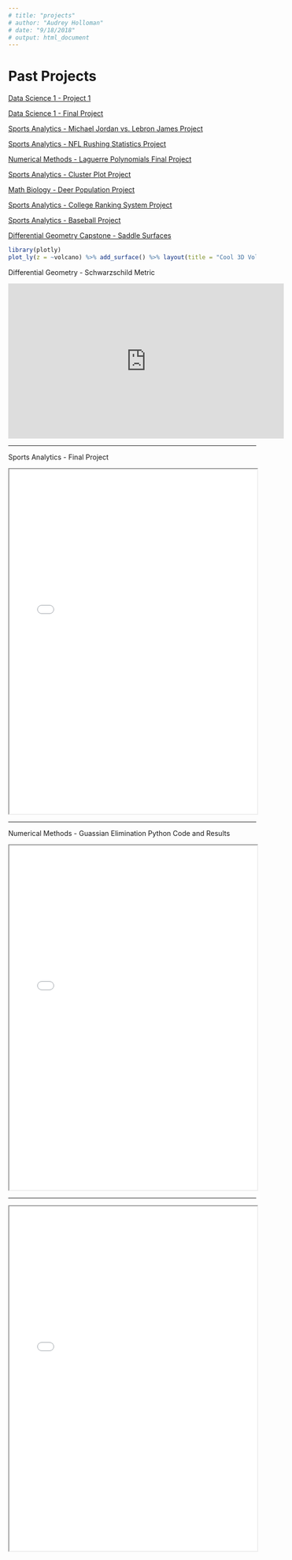 ```yaml
---
# title: "projects"
# author: "Audrey Holloman"
# date: "9/18/2018"
# output: html_document
---
```


# Past Projects

[Data Science 1 - Project 1](Data Science Project 1.pdf)

[Data Science 1 - Final Project](Data Science Final Project.pdf)

[Sports Analytics - Michael Jordan vs. Lebron James Project](Project_1_Sports_Analytics.pdf)

[Sports Analytics - NFL Rushing Statistics Project](RushingProject3.pdf)

[Numerical Methods - Laguerre Polynomials Final Project](Laguerre Polynomials Final Project.pdf)

[Sports Analytics - Cluster Plot Project](Project 4 - Audrey Holloman (1).pdf)

[Math Biology - Deer Population Project](Deer Population pdf.pdf)

[Sports Analytics - College Ranking System Project](Project 5 - Audrey Holloman (1).pdf)

[Sports Analytics - Baseball Project](Baseball Project2.pdf)

[Differential Geometry Capstone - Saddle Surfaces](saddle-surface (2).pdf)

```r
library(plotly)
plot_ly(z = ~volcano) %>% add_surface() %>% layout(title = "Cool 3D Volcano")
```

Differential Geometry - Schwarzschild Metric

<iframe width="560" height="315" src="https://www.youtube.com/embed/qFVxEH5UKzY" frameborder="0" allow="autoplay; encrypted-media" allowfullscreen></iframe>

</iframe>

<hr>

Sports Analytics - Final Project

<iframe src="Sports Analytics Final Project.pdf.htm" width="100%" height="700px">

</iframe>

<hr>

Numerical Methods - Guassian Elimination Python Code and Results

<iframe src="Numerical Methods Guassian.pdf.txt" width="100%" height="700px">

</iframe>

<hr>
<iframe src="Numerical Methods Guassian Results.png" width="100%" height="700px">

<hr>
